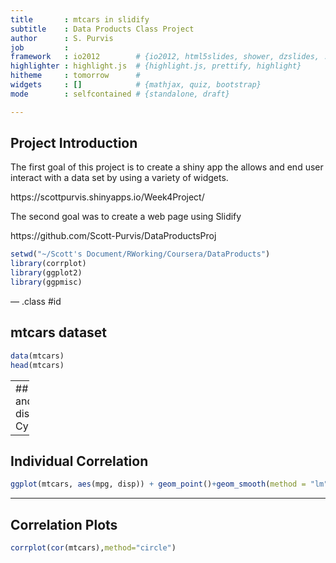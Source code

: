 ```yaml
---
title       : mtcars in slidify
subtitle    : Data Products Class Project
author      : S. Purvis
job         : 
framework   : io2012        # {io2012, html5slides, shower, dzslides, ...}
highlighter : highlight.js  # {highlight.js, prettify, highlight}
hitheme     : tomorrow      # 
widgets     : []            # {mathjax, quiz, bootstrap}
mode        : selfcontained # {standalone, draft}

---
```


## Project Introduction

The first goal of this project is to create a shiny app the allows and end user interact with a data set by using a variety of widgets.

https://scottpurvis.shinyapps.io/Week4Project/

The second goal was to create a web page using Slidify 

https://github.com/Scott-Purvis/DataProductsProj

```r
setwd("~/Scott's Document/RWorking/Coursera/DataProducts")
library(corrplot)
library(ggplot2)
library(ggpmisc)
```


--- .class #id 

## mtcars dataset
```r
data(mtcars)
head(mtcars)

```

---
## mpg and disp by Cylinder
```r
ggplot(mtcars, aes(mpg, disp))+geom_point()+facet_grid(.~cyl)
```


---

## Individual Correlation
```r
ggplot(mtcars, aes(mpg, disp)) + geom_point()+geom_smooth(method = "lm")
```

---

## Correlation Plots
```r
corrplot(cor(mtcars),method="circle")
```




